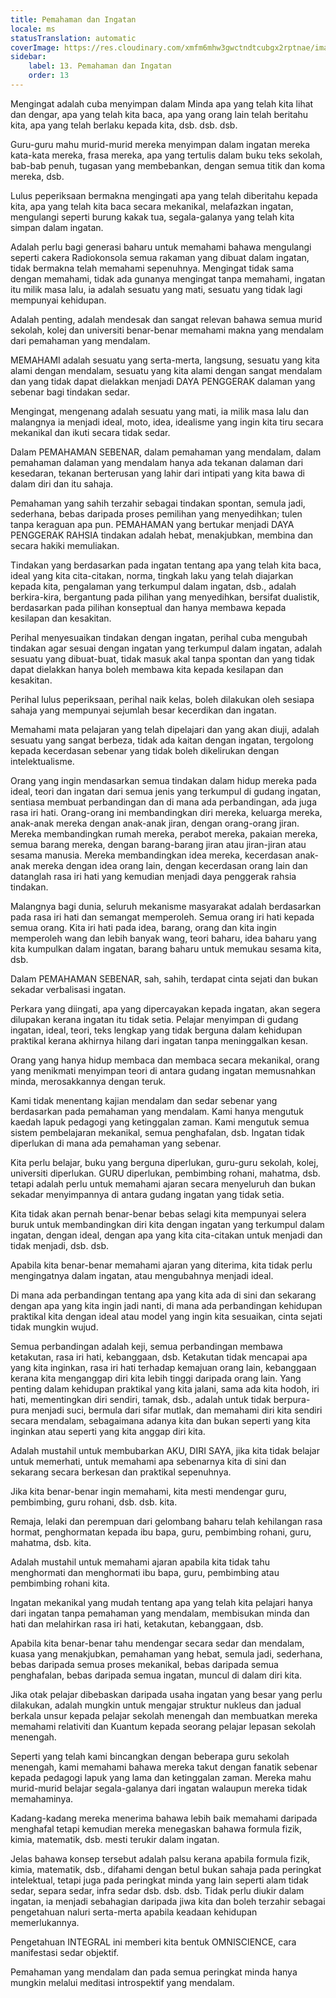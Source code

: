 ```yaml
---
title: Pemahaman dan Ingatan
locale: ms
statusTranslation: automatic
coverImage: https://res.cloudinary.com/xmfm6mhw3gwctndtcubgx2rptnae/image/upload/v1740337243/small_cover_educacion_fundamental_a051170f1c.webp
sidebar:
    label: 13. Pemahaman dan Ingatan
    order: 13
---
```

Mengingat adalah cuba menyimpan dalam Minda apa yang telah kita lihat dan dengar, apa yang telah kita baca, apa yang orang lain telah beritahu kita, apa yang telah berlaku kepada kita, dsb. dsb. dsb.

Guru-guru mahu murid-murid mereka menyimpan dalam ingatan mereka kata-kata mereka, frasa mereka, apa yang tertulis dalam buku teks sekolah, bab-bab penuh, tugasan yang membebankan, dengan semua titik dan koma mereka, dsb.

Lulus peperiksaan bermakna mengingati apa yang telah diberitahu kepada kita, apa yang telah kita baca secara mekanikal, melafazkan ingatan, mengulangi seperti burung kakak tua, segala-galanya yang telah kita simpan dalam ingatan.

Adalah perlu bagi generasi baharu untuk memahami bahawa mengulangi seperti cakera Radiokonsola semua rakaman yang dibuat dalam ingatan, tidak bermakna telah memahami sepenuhnya. Mengingat tidak sama dengan memahami, tidak ada gunanya mengingat tanpa memahami, ingatan itu milik masa lalu, ia adalah sesuatu yang mati, sesuatu yang tidak lagi mempunyai kehidupan.

Adalah penting, adalah mendesak dan sangat relevan bahawa semua murid sekolah, kolej dan universiti benar-benar memahami makna yang mendalam dari pemahaman yang mendalam.

MEMAHAMI adalah sesuatu yang serta-merta, langsung, sesuatu yang kita alami dengan mendalam, sesuatu yang kita alami dengan sangat mendalam dan yang tidak dapat dielakkan menjadi DAYA PENGGERAK dalaman yang sebenar bagi tindakan sedar.

Mengingat, mengenang adalah sesuatu yang mati, ia milik masa lalu dan malangnya ia menjadi ideal, moto, idea, idealisme yang ingin kita tiru secara mekanikal dan ikuti secara tidak sedar.

Dalam PEMAHAMAN SEBENAR, dalam pemahaman yang mendalam, dalam pemahaman dalaman yang mendalam hanya ada tekanan dalaman dari kesedaran, tekanan berterusan yang lahir dari intipati yang kita bawa di dalam diri dan itu sahaja.

Pemahaman yang sahih terzahir sebagai tindakan spontan, semula jadi, sederhana, bebas daripada proses pemilihan yang menyedihkan; tulen tanpa keraguan apa pun. PEMAHAMAN yang bertukar menjadi DAYA PENGGERAK RAHSIA tindakan adalah hebat, menakjubkan, membina dan secara hakiki memuliakan.

Tindakan yang berdasarkan pada ingatan tentang apa yang telah kita baca, ideal yang kita cita-citakan, norma, tingkah laku yang telah diajarkan kepada kita, pengalaman yang terkumpul dalam ingatan, dsb., adalah berkira-kira, bergantung pada pilihan yang menyedihkan, bersifat dualistik, berdasarkan pada pilihan konseptual dan hanya membawa kepada kesilapan dan kesakitan.

Perihal menyesuaikan tindakan dengan ingatan, perihal cuba mengubah tindakan agar sesuai dengan ingatan yang terkumpul dalam ingatan, adalah sesuatu yang dibuat-buat, tidak masuk akal tanpa spontan dan yang tidak dapat dielakkan hanya boleh membawa kita kepada kesilapan dan kesakitan.

Perihal lulus peperiksaan, perihal naik kelas, boleh dilakukan oleh sesiapa sahaja yang mempunyai sejumlah besar kecerdikan dan ingatan.

Memahami mata pelajaran yang telah dipelajari dan yang akan diuji, adalah sesuatu yang sangat berbeza, tidak ada kaitan dengan ingatan, tergolong kepada kecerdasan sebenar yang tidak boleh dikelirukan dengan intelektualisme.

Orang yang ingin mendasarkan semua tindakan dalam hidup mereka pada ideal, teori dan ingatan dari semua jenis yang terkumpul di gudang ingatan, sentiasa membuat perbandingan dan di mana ada perbandingan, ada juga rasa iri hati. Orang-orang ini membandingkan diri mereka, keluarga mereka, anak-anak mereka dengan anak-anak jiran, dengan orang-orang jiran. Mereka membandingkan rumah mereka, perabot mereka, pakaian mereka, semua barang mereka, dengan barang-barang jiran atau jiran-jiran atau sesama manusia. Mereka membandingkan idea mereka, kecerdasan anak-anak mereka dengan idea orang lain, dengan kecerdasan orang lain dan datanglah rasa iri hati yang kemudian menjadi daya penggerak rahsia tindakan.

Malangnya bagi dunia, seluruh mekanisme masyarakat adalah berdasarkan pada rasa iri hati dan semangat memperoleh. Semua orang iri hati kepada semua orang. Kita iri hati pada idea, barang, orang dan kita ingin memperoleh wang dan lebih banyak wang, teori baharu, idea baharu yang kita kumpulkan dalam ingatan, barang baharu untuk memukau sesama kita, dsb.

Dalam PEMAHAMAN SEBENAR, sah, sahih, terdapat cinta sejati dan bukan sekadar verbalisasi ingatan.

Perkara yang diingati, apa yang dipercayakan kepada ingatan, akan segera dilupakan kerana ingatan itu tidak setia. Pelajar menyimpan di gudang ingatan, ideal, teori, teks lengkap yang tidak berguna dalam kehidupan praktikal kerana akhirnya hilang dari ingatan tanpa meninggalkan kesan.

Orang yang hanya hidup membaca dan membaca secara mekanikal, orang yang menikmati menyimpan teori di antara gudang ingatan memusnahkan minda, merosakkannya dengan teruk.

Kami tidak menentang kajian mendalam dan sedar sebenar yang berdasarkan pada pemahaman yang mendalam. Kami hanya mengutuk kaedah lapuk pedagogi yang ketinggalan zaman. Kami mengutuk semua sistem pembelajaran mekanikal, semua penghafalan, dsb. Ingatan tidak diperlukan di mana ada pemahaman yang sebenar.

Kita perlu belajar, buku yang berguna diperlukan, guru-guru sekolah, kolej, universiti diperlukan. GURU diperlukan, pembimbing rohani, mahatma, dsb. tetapi adalah perlu untuk memahami ajaran secara menyeluruh dan bukan sekadar menyimpannya di antara gudang ingatan yang tidak setia.

Kita tidak akan pernah benar-benar bebas selagi kita mempunyai selera buruk untuk membandingkan diri kita dengan ingatan yang terkumpul dalam ingatan, dengan ideal, dengan apa yang kita cita-citakan untuk menjadi dan tidak menjadi, dsb. dsb.

Apabila kita benar-benar memahami ajaran yang diterima, kita tidak perlu mengingatnya dalam ingatan, atau mengubahnya menjadi ideal.

Di mana ada perbandingan tentang apa yang kita ada di sini dan sekarang dengan apa yang kita ingin jadi nanti, di mana ada perbandingan kehidupan praktikal kita dengan ideal atau model yang ingin kita sesuaikan, cinta sejati tidak mungkin wujud.

Semua perbandingan adalah keji, semua perbandingan membawa ketakutan, rasa iri hati, kebanggaan, dsb. Ketakutan tidak mencapai apa yang kita inginkan, rasa iri hati terhadap kemajuan orang lain, kebanggaan kerana kita menganggap diri kita lebih tinggi daripada orang lain. Yang penting dalam kehidupan praktikal yang kita jalani, sama ada kita hodoh, iri hati, mementingkan diri sendiri, tamak, dsb., adalah untuk tidak berpura-pura menjadi suci, bermula dari sifar mutlak, dan memahami diri kita sendiri secara mendalam, sebagaimana adanya kita dan bukan seperti yang kita inginkan atau seperti yang kita anggap diri kita.

Adalah mustahil untuk membubarkan AKU, DIRI SAYA, jika kita tidak belajar untuk memerhati, untuk memahami apa sebenarnya kita di sini dan sekarang secara berkesan dan praktikal sepenuhnya.

Jika kita benar-benar ingin memahami, kita mesti mendengar guru, pembimbing, guru rohani, dsb. dsb. kita.

Remaja, lelaki dan perempuan dari gelombang baharu telah kehilangan rasa hormat, penghormatan kepada ibu bapa, guru, pembimbing rohani, guru, mahatma, dsb. kita.

Adalah mustahil untuk memahami ajaran apabila kita tidak tahu menghormati dan menghormati ibu bapa, guru, pembimbing atau pembimbing rohani kita.

Ingatan mekanikal yang mudah tentang apa yang telah kita pelajari hanya dari ingatan tanpa pemahaman yang mendalam, membisukan minda dan hati dan melahirkan rasa iri hati, ketakutan, kebanggaan, dsb.

Apabila kita benar-benar tahu mendengar secara sedar dan mendalam, kuasa yang menakjubkan, pemahaman yang hebat, semula jadi, sederhana, bebas daripada semua proses mekanikal, bebas daripada semua penghafalan, bebas daripada semua ingatan, muncul di dalam diri kita.

Jika otak pelajar dibebaskan daripada usaha ingatan yang besar yang perlu dilakukan, adalah mungkin untuk mengajar struktur nukleus dan jadual berkala unsur kepada pelajar sekolah menengah dan membuatkan mereka memahami relativiti dan Kuantum kepada seorang pelajar lepasan sekolah menengah.

Seperti yang telah kami bincangkan dengan beberapa guru sekolah menengah, kami memahami bahawa mereka takut dengan fanatik sebenar kepada pedagogi lapuk yang lama dan ketinggalan zaman. Mereka mahu murid-murid belajar segala-galanya dari ingatan walaupun mereka tidak memahaminya.

Kadang-kadang mereka menerima bahawa lebih baik memahami daripada menghafal tetapi kemudian mereka menegaskan bahawa formula fizik, kimia, matematik, dsb. mesti terukir dalam ingatan.

Jelas bahawa konsep tersebut adalah palsu kerana apabila formula fizik, kimia, matematik, dsb., difahami dengan betul bukan sahaja pada peringkat intelektual, tetapi juga pada peringkat minda yang lain seperti alam tidak sedar, separa sedar, infra sedar dsb. dsb. dsb. Tidak perlu diukir dalam ingatan, ia menjadi sebahagian daripada jiwa kita dan boleh terzahir sebagai pengetahuan naluri serta-merta apabila keadaan kehidupan memerlukannya.

Pengetahuan INTEGRAL ini memberi kita bentuk OMNISCIENCE, cara manifestasi sedar objektif.

Pemahaman yang mendalam dan pada semua peringkat minda hanya mungkin melalui meditasi introspektif yang mendalam.

